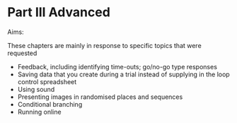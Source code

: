 # Part III Advanced

Aims:

These chapters are mainly in response to specific topics that were requested

* Feedback, including identifying time-outs; go/no-go type responses
* Saving data that you create during a trial instead of supplying in the loop control spreadsheet
* Using sound
* Presenting images in randomised places and sequences
* Conditional branching
* Running online